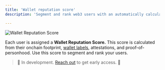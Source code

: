 ```yaml
---
title: 'Wallet reputation score'
description: 'Segment and rank web3 users with an automatically calculated reputation score based on onchain activity, wallet labels, attestations, and proof-of-personhood.'

---
```


<Frame caption="Wallet Reputation Score">
	<img src="/images/wallet-intelligence-wallet-profile-dapps-tokens.png" alt="Wallet Reputation Score" />
</Frame>

Each user is assigned a **Wallet Reputation Score.** This score is calculated from their onchain footprint, <a href="/features/wallet-intelligence/wallet-labels">wallet labels</a>, attestations, and proof-of-personhood.
Use this score to segment and rank your users.

> 🚧 In development. <a href="https://cal.com/formo/30min">Reach out</a> to get early access. 🚧
